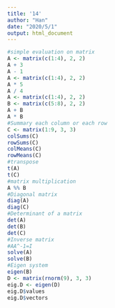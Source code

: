 ---
title: '14'
author: "Han"
date: "2020/5/1"
output: html_document
---

```{r}
#simple evaluation on matrix
A <- matrix(c(1:4), 2, 2) 
A + 3 
A - 1 
A <- matrix(c(1:4), 2, 2) 
A * 5 
A / 4
A <- matrix(c(1:4), 2, 2) 
B <- matrix(c(5:8), 2, 2)
A + B 
A * B 
#Summary each column or each row
C <- matrix(1:9, 3, 3) 
colSums(C)
rowSums(C)
colMeans(C)
rowMeans(C)
#transpose
t(A)
t(C)
#matrix multiplication
A %% B
#Diagonal matrix
diag(A)
diag(C)
#Determinant of a matrix
det(A)
det(B)
det(C)
#Inverse matrix
#AA^-1=I
solve(A)
solve(B)
#Eigen system
eigen(B)
D <- matrix(rnorm(9), 3, 3) 
eig.D <- eigen(D) 
eig.D$values
eig.D$vectors



```
